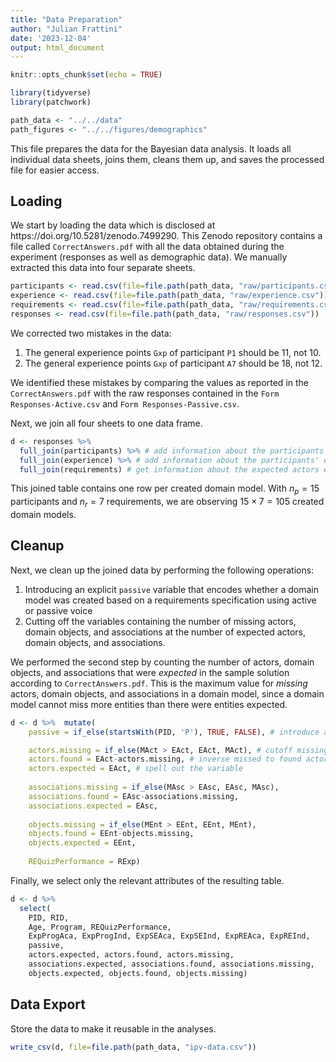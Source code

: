 ```yaml
---
title: "Data Preparation"
author: "Julian Frattini"
date: '2023-12-04'
output: html_document
---
```


```r
knitr::opts_chunk$set(echo = TRUE)

library(tidyverse)
library(patchwork)
```

```r
path_data <- "../../data"
path_figures <- "../../figures/demographics"
```

This file prepares the data for the Bayesian data analysis. It loads all individual data sheets, joins them, cleans them up, and saves the processed file for easier access.

## Loading

We start by loading the data which is disclosed at https://doi.org/10.5281/zenodo.7499290. This Zenodo repository contains a file called `CorrectAnswers.pdf` with all the data obtained during the experiment (responses as well as demographic data). We manually extracted this data into four separate sheets.

```r
participants <- read.csv(file=file.path(path_data, "raw/participants.csv"))
experience <- read.csv(file=file.path(path_data, "raw/experience.csv"))
requirements <- read.csv(file=file.path(path_data, "raw/requirements.csv"))
responses <- read.csv(file=file.path(path_data, "raw/responses.csv"))
```

We corrected two mistakes in the data:

1. The general experience points `Gxp` of participant `P1` should be 11, not 10.
2. The general experience points `Gxp` of participant `A7` should be 18, not 12.

We identified these mistakes by comparing the values as reported in the `CorrectAnswers.pdf` with the raw responses contained in the `Form Responses-Active.csv` and `Form Responses-Passive.csv`.

Next, we join all four sheets to one data frame.

```r
d <- responses %>% 
  full_join(participants) %>% # add information about the participants
  full_join(experience) %>% # add information about the participants' experience
  full_join(requirements) # get information about the expected actors etc. of the requirement
```

This joined table contains one row per created domain model. With $n_p=15$ participants and $n_r=7$ requirements, we are observing $15\times7=105$ created domain models.

## Cleanup

Next, we clean up the joined data by performing the following operations:

1. Introducing an explicit `passive` variable that encodes whether a domain model was created based on a requirements specification using active or passive voice
2. Cutting off the variables containing the number of missing actors, domain objects, and associations at the number of expected actors, domain objects, and associations.

We performed the second step by counting the number of actors, domain objects, and associations that were *expected* in the sample solution according to `CorrectAnswers.pdf`. This is the maximum value for *missing* actors, domain objects, and associations in a domain model, since a domain model cannot miss more entities than there were entities expected.

```r
d <- d %>%  mutate(
    passive = if_else(startsWith(PID, 'P'), TRUE, FALSE), # introduce a factor variable for passive voice

    actors.missing = if_else(MAct > EAct, EAct, MAct), # cutoff missing actors by expected actors
    actors.found = EAct-actors.missing, # inverse missed to found actors
    actors.expected = EAct, # spell out the variable
  
    associations.missing = if_else(MAsc > EAsc, EAsc, MAsc),
    associations.found = EAsc-associations.missing,
    associations.expected = EAsc,
    
    objects.missing = if_else(MEnt > EEnt, EEnt, MEnt),
    objects.found = EEnt-objects.missing,
    objects.expected = EEnt,
    
    REQuizPerformance = RExp)
```

Finally, we select only the relevant attributes of the resulting table.

```r
d <- d %>% 
  select(
    PID, RID,
    Age, Program, REQuizPerformance,
    ExpProgAca, ExpProgInd, ExpSEAca, ExpSEInd, ExpREAca, ExpREInd,
    passive,
    actors.expected, actors.found, actors.missing,
    associations.expected, associations.found, associations.missing,
    objects.expected, objects.found, objects.missing)
```

## Data Export

Store the data to make it reusable in the analyses.

```r
write_csv(d, file=file.path(path_data, "ipv-data.csv"))
```

